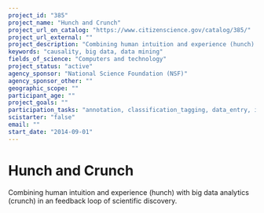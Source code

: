 ```yaml
---
project_id: "385"
project_name: "Hunch and Crunch"
project_url_on_catalog: "https://www.citizenscience.gov/catalog/385/"
project_url_external: ""
project_description: "Combining human intuition and experience (hunch) with big data analytics (crunch) in an feedback loop of scientific discovery."
keywords: "causality, big data, data mining"
fields_of_science: "Computers and technology"
project_status: "active"
agency_sponsor: "National Science Foundation (NSF)"
agency_sponsor_other: ""
geographic_scope: ""
participant_age: ""
project_goals: ""
participation_tasks: "annotation, classification_tagging, data_entry, identification, learning"
scistarter: "false"
email: ""
start_date: "2014-09-01"
---
```


# Hunch and Crunch

Combining human intuition and experience (hunch) with big data analytics (crunch) in an feedback loop of scientific discovery.
